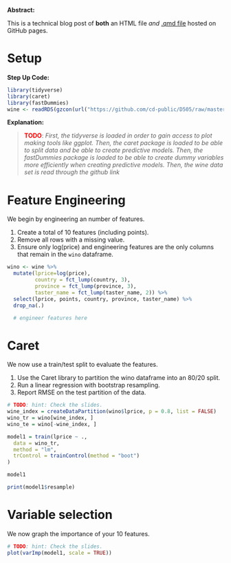 **Abstract:**

This is a technical blog post of **both** an HTML file *and* [.qmd file](src/wine_features.qmd) hosted on GitHub pages.

# Setup

**Step Up Code:**
```{r}
library(tidyverse)
library(caret)
library(fastDummies)
wine <- readRDS(gzcon(url("https://github.com/cd-public/D505/raw/master/dat/wine.rds")))
```

**Explanation:**

> <span style="color:red;font-weight:bold">TODO</span>: *First, the tidyverse is loaded in order to gain access to plot making tools like ggplot. Then, the caret package is loaded to be able to split data and be able to create predictive models. Then, the fastDummies package is loaded to be able to create dummy variables more efficiently when creating predictive models. Then, the wine data set is read through the github link*

# Feature Engineering

We begin by engineering an number of features.

1. Create a total of 10 features (including points). 
2. Remove all rows with a missing value. 
3. Ensure only log(price) and engineering features are the only columns that remain in the `wino` dataframe.

```{r}
wino <- wine %>% 
  mutate(lprice=log(price),
         country = fct_lump(country, 3),
         province = fct_lump(province, 3),
         taster_name = fct_lump(taster_name, 2)) %>%
  select(lprice, points, country, province, taster_name) %>%
  drop_na(.)

  # engineer features here
```

# Caret

We now use a train/test split to evaluate the features.

1. Use the Caret library to partition the wino dataframe into an 80/20 split. 
2. Run a linear regression with bootstrap resampling. 
3. Report RMSE on the test partition of the data.

```{r}
# TODO: hint: Check the slides.
wine_index = createDataPartition(wino$lprice, p = 0.8, list = FALSE)
wino_tr = wino[wine_index, ]
wino_te = wino[-wine_index, ]

model1 = train(lprice ~ .,
  data = wino_tr,
  method = "lm",
  trControl = trainControl(method = "boot")
)

model1
```

```{r}
print(model1$resample)
```


# Variable selection

We now graph the importance of your 10 features.

```{r}
# TODO: hint: Check the slides.
plot(varImp(model1, scale = TRUE))

```